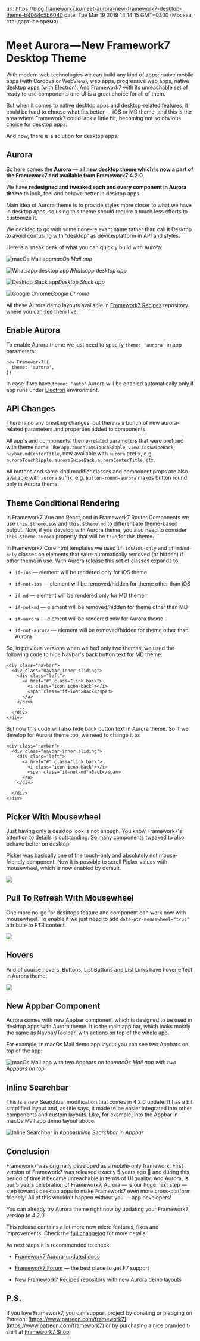 url: https://blog.framework7.io/meet-aurora-new-framework7-desktop-theme-b4064c5b6040
date: Tue Mar 19 2019 14:14:15 GMT+0300 (Москва, стандартное время)


# Meet Aurora — New Framework7 Desktop Theme



With modern web technologies we can build any kind of apps: native mobile apps (with Cordova or WebView), web apps, progressive web apps, native desktop apps (with Electron). And Framework7 with its unreachable set of ready to use components and UI is a great choice for all of them.

But when it comes to native desktop apps and desktop-related features, it could be hard to choose what fits better — iOS or MD theme, and this is the area where Framework7 could lack a little bit, becoming not so obvious choice for desktop apps.

And now, there is a solution for desktop apps.

## Aurora

So here comes the **Aurora** — **all new desktop theme which is now a part of the Framework7 and available from Framework7 4.2.0**.

We have **redesigned and tweaked each and every component in Aurora theme** to look, feel and behave better in desktop apps.

Main idea of Aurora theme is to provide styles more closer to what we have in desktop apps, so using this theme should require a much less efforts to customize it.

We decided to go with some none-relevant name rather than call it Desktop to avoid confusing with “desktop” as device/platform in API and styles.

Here is a sneak peak of what you can quickly build with Aurora:

![macOs Mail app](https://cdn-images-1.medium.com/max/5760/1*DMoam_HJbGuo8MW4rmQZmg.png)*macOs Mail app*

![Whatsapp desktop app](https://cdn-images-1.medium.com/max/5760/1*y3b00qz9LDZteHiVjfcN4Q.png)*Whatsapp desktop app*

![Desktop Slack app](https://cdn-images-1.medium.com/max/5760/1*Y8455YMhD0OJZdVoO6Qn-Q.png)*Desktop Slack app*

![Google Chrome](https://cdn-images-1.medium.com/max/5760/1*ohU9Lqh3vmftbvYycGEQaA.png)*Google Chrome*

All these Aurora demo layouts available in [Framework7 Recipes](https://github.com/framework7io/framework7-recipes) repository where you can see them live.

## Enable Aurora

To enable Aurora theme we just need to specify `theme: 'aurora'` in app parameters:
```
new Framework7({
  theme: 'aurora',
})
```

In case if we have `theme: 'auto'` Aurora will be enabled automatically only if app runs under [Electron](https://electronjs.org) environment.

## API Changes

There is no any breaking changes, but there is a bunch of new aurora-related parameters and properties added to components.

All app's and components' theme-related parameters that were prefixed with theme name, like `app.touch.iosTouchRipple`, `view.iosSwipeBack`, `navbar.mdCenterTitle`, now available with `aurora` prefix, e.g. `auroraTouchRipple`, `auroraSwipeBack`, `auroraCenterTitle`, etc.

All buttons and same kind modifier classes and component props are also available with `aurora` suffix, e.g. `button-round-aurora` makes button round only in Aurora theme.

## Theme Conditional Rendering

In Framework7 Vue and React, and in Framework7 Router Components we use `this.$theme.ios` and `this.$theme.md` to differentiate theme-based output. Now, if you develop with Aurora theme, you also need to consider `this.$theme.aurora` property that will be `true` for this theme.

In Framework7 Core html templates we used `if-ios`/`ios-only` and `if-md`/`md-only` classes on elements that were automatically removed (or hidden) if other theme in use. With Aurora release this set of classes expands to:

* `if-ios` — element will be rendered only for iOS theme

* `if-not-ios` — element will be removed/hidden for theme other than iOS

* `if-md` — element will be rendered only for MD theme

* `if-not-md` — element will be removed/hidden for theme other than MD

* `if-aurora` — element will be rendered only for Aurora theme

* `if-not-aurora` — element will be removed/hidden for theme other than Aurora

So, in previous versions when we had only two themes, we used the following code to hide Navbar's back button text for MD theme:
```
<div class="navbar">
  <div class="navbar-inner sliding">
    <div class="left">
      <a href="#" class="link back">
        <i class="icon icon-back"></i>
        <span class="if-ios">Back</span>
      </a>
    </div>
    ...
  </div>
</div>
```

But now this code will also hide back button text in Aurora theme. So if we develop for Aurora theme too, we need to change it to:
```
<div class="navbar">
  <div class="navbar-inner sliding">
    <div class="left">
      <a href="#" class="link back">
        <i class="icon icon-back"></i>
        <span class="if-not-md">Back</span>
      </a>
    </div>
    ...
  </div>
</div>
```

## Picker With Mousewheel

Just having only a desktop look is not enough. You know Framework7's attention to details is outstanding. So many components tweaked to also behave better on desktop.

Picker was basically one of the touch-only and absolutely not mouse-friendly component. Now it is possible to scroll Picker values with mousewheel, which is now enabled by default.

![](https://cdn-images-1.medium.com/max/2000/1*yYl9t-SYJIqGEJt9ae1GwA.gif)

## Pull To Refresh With Mousewheel

One more no-go for desktops feature and component can work now with mousewheel. To enable it we just need to add `data-ptr-mousewheel="true"` attribute to PTR content.

![](https://cdn-images-1.medium.com/max/2000/1*7VkhaL-h_a-Yx36iV5FYng.gif)

## Hovers

And of course hovers. Buttons, List Buttons and List Links have hover effect in Aurora theme:

![](https://cdn-images-1.medium.com/max/2000/1*9GwAL084jU2yvjG5rniDZg.gif)

## New Appbar Component

Aurora comes with new Appbar component which is designed to be used in desktop apps with Aurora theme. It is the main app bar, which looks mostly the same as Navbar/Toolbar, with actions on top of the whole app.

For example, in macOs Mail demo app layout you can see two Appbars on top of the app:

![macOs Mail app with two Appbars on top](https://cdn-images-1.medium.com/max/5760/1*DMoam_HJbGuo8MW4rmQZmg.png)*macOs Mail app with two Appbars on top*

## Inline Searchbar

This is a new Searchbar modification that comes in 4.2.0 update. It has a bit simplified layout and, as title says, it made to be easier integrated into other components and custom layouts. Like, for example, into the Appbar in macOs Mail app demo layout above.

![Inline Searchbar in Appbar](https://cdn-images-1.medium.com/max/2000/1*dYuKkiNEJrtiFoeWI8gjig.png)*Inline Searchbar in Appbar*

## Conclusion

Framework7 was originally developed as a mobile-only framework. First version of Framework7 was released exactly 5 years ago 🎉 and during this period of time it became unreachable in terms of UI quality. And Aurora, is our 5 years celebration of Framework7, Aurora — is our huge next step — step towards desktop apps to make Framework7 even more cross-platform friendly! All of this wouldn't happen without you — app developers!

You can already try Aurora theme right now by updating your Framework7 version to 4.2.0.

This release contains a lot more new micro features, fixes and improvements. Check the [full changelog](https://github.com/framework7io/framework7/blob/master/CHANGELOG.md) for more details.

As next steps it is recommended to check:

* [Framework7 Aurora-updated docs](http://framework7.io/docs/)

* [Framework7 Forum](http://forum.framework7.io) — the best place to get F7 support

* New [Framework7 Recipes](https://github.com/framework7io/framework7-recipes) repository with new Aurora demo layouts

## P.S.

If you love Framework7, you can support project by donating or pledging on Patreon: [https://www.patreon.com/framework7](https://www.patreon.com/framework7) or by purchasing a nice branded t-shirt at [Framework7 Shop](https://teespring.com/stores/framework7)
